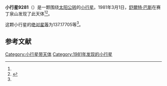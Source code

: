 {{Infobox planet
| bgcolour = #FFFFC0
| name = 9281
| symbol = 
| image = 
| caption = 
| discovery = yes
| discovery_ref = 
| discoverer = [[舒爾特·巴斯|舒爾特·巴斯]]
| discovery_site = [[赛丁泉山|赛丁泉山]] 
| discovered = 1981年3月1日
| designations = yes
| mp_name = 
| named_after = 
| alt_names = 1981 EJ15/ 1979 TV1
| mp_category = [[主带小行星|主带小行星]]
| orbit_ref = <ref name="a">[http://ssd.jpl.nasa.gov/sbdb.cgi?sstr=9281 9281] {{Wayback|url=http://ssd.jpl.nasa.gov/sbdb.cgi?sstr=9281 |date=20201124034946 }}，小行星數據庫瀏覽器（JPL Small-Body Database Browser）－[[美国国家航空航天局|美国国家航空航天局]]喷气推进实验室</ref>
| epoch = 2456400.5 (2013年4月18日更新)
| aphelion = {{convert|2.8682882|AU|km|3|abbr=on|lk=out}}
| perihelion = {{convert|2.0325582|AU|km|3|abbr=on}}
| semimajor = {{convert|2.4504232|AU|km|3|abbr=on}}
| eccentricity = 0.1705277
| period = 1401.0708 [[日|日]]<br />3.84[[儒略年|儒略年]]
| avg_speed = 
| inclination = 2.19777
| asc_node = 272.17141
| mean_anomaly = 
| arg_peri = 137.17705
| satellites = 
| physical_characteristics = yes
| dimensions = 
| mass = 
| density = 
| surface_grav = 
| escape_velocity = 
| sidereal_day = 
| axial_tilt = 
| pole_ecliptic_lat = 
| pole_ecliptic_lon = 
| albedo = 
| temperatures= 
| temp_name1 = 
| mean_temp_1 = 
| max_temp_1 = 
| temp_name2 = 
| max_temp_2 = 
| spectral_type = 
| abs_magnitude = 137.17705
}}

'''小行星9281'''（{{lang-en|9281}}）是一颗围绕[[太阳|太阳]][[公转|公转]]的[[小行星|小行星]]。1981年3月1日，[[舒爾特·巴斯|舒爾特·巴斯]]在赛丁泉山发现了此天体<ref name="a" /><ref>{{cite news|title=小行星列表|url=http://cfa-www.harvard.edu/iau/lists/NumberedMPs.txt|accessdate=2013-07-08|newspaper=哈佛大学|archive-date=2008-05-17|archive-url=https://web.archive.org/web/20080517010638/http://cfa-www.harvard.edu/iau/lists/NumberedMPs.txt|dead-url=no}}</ref>。

这颗小行星的[[绝对星等|绝对星等]]为137.17705等<ref name="a" />。

==参考文献==
{{reflist}}
{{Minor Planet Number|[[小行星9280|小行星9280]]|[[小行星9282|小行星9282]]}}

{{小天体}}

[[Category:小行星带天体|Category:小行星带天体]]
[[Category:1981年发现的小行星|Category:1981年发现的小行星]]

{{asteroid-stub}}